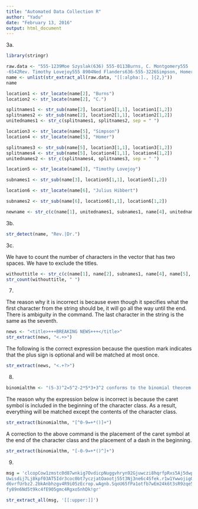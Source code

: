 ```yaml
---
title: "Automated Data Collection R"
author: "Yadu"
date: "February 13, 2016"
output: html_document
---
```

3a. 

```r
library(stringr)
```

```r
raw.data <- "555-1239Moe Szyslak(636) 555-0113Burns, C. Montgomery555
-6542Rev. Timothy Lovejoy555 8904Ned Flanders636-555-3226Simpson, Homer5553642Dr. Julius Hibbert"
name <- unlist(str_extract_all(raw.data, "[[:alpha:]., ]{2,}"))
name
```

```r
location1 <- str_locate(name[2], "Burns")
location2 <- str_locate(name[2], "C.")
```

```r
splitnames1 <- str_sub(name[2], location1[1,1], location1[1,2])
splitnames2 <- str_sub(name[2], location2[1,1], location2[1,2])
unitednames1 <- str_c(splitnames1, splitnames2, sep = " ")
```

```r
location3 <- str_locate(name[5], "Simpson")
location4 <- str_locate(name[5], "Homer")
```

```r
splitnames3 <- str_sub(name[5], location3[1,1], location3[1,2])
splitnames4 <- str_sub(name[5], location4[1,1], location4[1,2])
unitednames2 <- str_c(splitnames4, splitnames3, sep = " ")
```

```r
location5 <- str_locate(name[3], "Timothy Lovejoy")
```

```r
subnames1 <- str_sub(name[3], location5[1,1], location5[1,2])
```

```r
location6 <- str_locate(name[6], "Julius Hibbert")
```

```r
subnames2 <- str_sub(name[6], location6[1,1], location6[1,2])
```

```r
newname <- str_c(c(name[1], unitednames1, subnames1, name[4], unitednames2, subnames2))
```

3b.

```r
str_detect(name, "Rev.|Dr.")
```

3c.

We have to count the number of characters in the vector that has two spaces. We have to exclude the titles. 

```r
withouttitle <- str_c(c(name[1], name[2], subnames1, name[4], name[5], subnames2))
str_count(withouttitle, " ")
```

7.

The reason why it is incorrect is because even though it specifies what the first character from the string should be, it will go all the way until the end. There is ambiguity in the command. The last character in the string is the same as the seventh. 

```r
news <- "<title>+++BREAKING NEWS+++</title>"
str_extract(news, "<.+>")
```

The following is the correct expression because the question mark indicates that the plus sign is optional and will be matched at most once.  

```r
str_extract(news, "<.+?>")
```

8.

```r
binomialthm <- "(5-3)^2=5^2-2*5*3+3^2 conforms to the binomial theorem."
```

The reason why the expression below is incorrect is because the caret symbol is included in the beginning of the character class. As a result, everything will be matched except the contents of the character class.

```r
str_extract(binomialthm, "[^0-9=+*()]+")
```

A correction to the above command is the placement of the caret symbol at the end of the character class and the placement of a dash in the beginning.

```r
str_extract(binomialthm, "[-0-9=+*()^]+")
```

9.

```r
msg = 'clcopCow1zmstc0d87wnkig7OvdicpNuggvhryn92Gjuwczi8hqrfpRxs5Aj5dwpn0Tanwo
Uwisdij7Lj8kpf03AT5Idr3coc0bt7yczjatOaootj55t3Nj3ne6c4Sfek.r1w1YwwojigO
d6vrfUrbz2.2bkAnbhzgv4R9i05zEcrop.wAgnb.SqoU65fPa1otfb7wEm24k6t3sR9zqe5
fy89n6Nd5t9kc4fE905gmc4Rgxo5nhDk!gr'
```

```r
str_extract_all(msg, '[[:upper:]]')
```